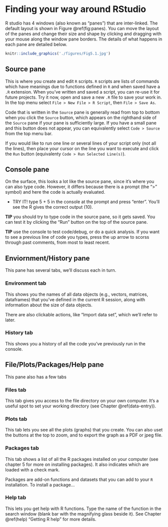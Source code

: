 # Finding your way around RStudio {#rstudio}

R studio has 4 windows (also known as "panes") that are inter-linked. The default layout is shown in Figure \@ref(fig:panes). You can move the layout of the panes and change their size and shape by clicking and dragging with your mouse along the window pane borders. The details of what happens in each pane are detailed below.

```r
knitr::include_graphics('./figures/Fig5.1.jpg')
```

## Source pane

This is where you create and edit `R` scripts. `R` scripts are lists of commands which have meanings due to functions defined in `R` and when saved have a `.R` extension. When you've written and saved a script, you can re-use it for future projects. Try it now, open and save a new `.R` file to save your work in. In the top menu select `File > New File > R Script`, then `File > Save As`. 

Code that is written in the `Source` pane is generally read from top to bottom when you click the `Source` button, which appears on the righthand side of the `Source` pane if your pane is sufficiently large. If you have a small pane and this button does not appear, you can equivalently select `Code > Source` from the top menu bar.

If you would like to run one line or several lines of your script only (not all the lines), then place your cursor on the line you want to execute and click the `Run` button (equivalenty `Code > Run Selected Line(s)`).

## Console pane

On the surface, this looks a lot like the source pane, since it's where you can also type code. However, it differs because there is a prompt (the ">" symbol) and here the code is actually evaluated.

- TRY IT! type 5 + 5 in the console at the prompt and press "enter". You'll see the R gives the correct output (10).

**TIP** you should try to type code in the source pane, so it gets saved. You can test it by clicking the "Run" button on the top of the source pane. 

**TIP** use the console to test code/debug, or do a quick analysis. If you want to see a previous line of code you types, press the up arrow to scorss through past comments, from most to least recent.

## Enviornment/History pane

This pane has several tabs, we'll discuss each in turn.

### Environment tab {-}

This shows you the names of all data objects (e.g., vectors, matrices, dataframes) that you've defined in the current R session, along with information about the size of data objects. 

There are also clickable actions, like "Import data set", which we'll refer to later.

### History tab {-}

This shows you a history of all the code you've previously run in the console. 

## File/Plots/Packages/Help pane

This pane also has a few tabs

### Files tab {-}

This tab gives you access to the file directory on your own computer. It's a useful spot to set your working directory (see Chapter \@ref(data-entry)).

### Plots tab {-}

This tab lets you see all the plots (graphs) that you create. You can also uset the buttons at the top to zoom, and to export the graph as a PDF or jpeg file.

### Packages tab {-}

This tab shows a list of all the R packages installed on your computer (see chapter 5 for more on installing packages). It also indicates which are loaded with a check mark.

Packages are add-on functions and datasets that you can add to your `R` installation. To install a package...

### Help tab {-}

This lets you get help with R functions. Type the name of the function in the search window (blank bar with the magnifying glass beside it). See Chapter \@ref(help) "Getting R help" for more details.
